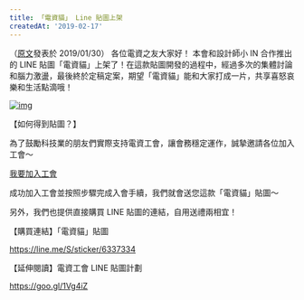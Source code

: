 ---
title: 「電資貓」 Line 貼圖上架
createdAt: '2019-02-17'
---

（[原文](https://www.facebook.com/TUEEIT/photos/a.382338861803700/2071816612855908/?type=3&theater)發表於 2019/01/30） 各位電資之友大家好！ 本會和設計師小 IN 合作推出的 LINE 貼圖「電資貓」上架了！在這款貼圖開發的過程中，經過多次的集體討論和腦力激盪，最後終於定稿定案，期望「電資貓」能和大家打成一片，共享喜怒哀樂和生活點滴哦！

[![img](http://www.tueeit.org.tw/_/rsrc/1550809638300/announce/20190130/50989048_2071816616189241_449666488727502848_o.png?height=400&width=282)](http://www.tueeit.org.tw/announce/20190130/50989048_2071816616189241_449666488727502848_o.png?attredirects=0)

【如何得到貼圖？】

為了鼓勵科技業的朋友們實際支持電資工會，讓會務穩定運作，誠摯邀請各位加入工會～

[我要加入工會](/join)

成功加入工會並按照步驟完成入會手續，我們就會送您這款「電資貓」貼圖～

另外，我們也提供直接購買 LINE 貼圖的連結，自用送禮兩相宜！

【購買連結】「電資貓」貼圖

https://line.me/S/sticker/6337334

【延伸閱讀】電資工會 LINE 貼圖計劃

https://goo.gl/1Vg4iZ
